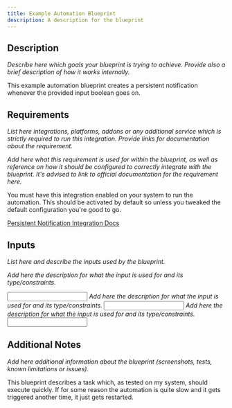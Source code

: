 ```yaml
---
title: Example Automation Blueprint
description: A description for the blueprint
---
```



<ImportCard id='_example' category='automation' />

## Description

_Describe here which goals your blueprint is trying to achieve. Provide also a brief description of how it works internally._

This example automation blueprint creates a persistent notification whenever the provided input boolean goes on.

## Requirements

_List here integrations, platforms, addons or any additional service which is strictly required to run this integration. Provide links for documentation about the requirement._

<Requirement
 name='Persistent Notification Integration'
 required>

_Add here what this requirement is used for within the blueprint, as well as reference on how it should be configured to correctly integrate with the blueprint. It's advised to link to official documentation for the requirement here._

You must have this integration enabled on your system to run the automation. This should be activated by default so unless you tweaked the default configuration you're good to go.

[Persistent Notification Integration Docs](https://www.home-assistant.io/integrations/persistent_notification/)

</Requirement>

## Inputs

_List here and describe the inputs used by the blueprint._

_Add here the description for what the input is used for and its type/constraints._

<Input
  name='Example Input Boolean'
  description='The boolean input which will activate the automation. This input is required.'
  selector='boolean'
  required
/>
_Add here the description for what the input is used for and its
type/constraints._
<Input
  name='Example Text'
  description='The text which will be displayed as message in the persistent notification. This input is optional.'
  selector='text'
/>
_Add here the description for what the input is used for and its
type/constraints._
<Input
  name='Example Input Device'
  description='A device input which demonstrates how to document an input with a specific requirement. As a bare example, this input is required only if using the MQTT Integration.'
  selector='device'
  required='MQTT Integration'
/>

## Additional Notes

_Add here additional information about the blueprint (screenshots, tests, known limitations or issues)._

This blueprint describes a task which, as tested on my system, should execute quickly. If for some reason the automation is quite slow and it gets triggered another time, it just gets restarted.

